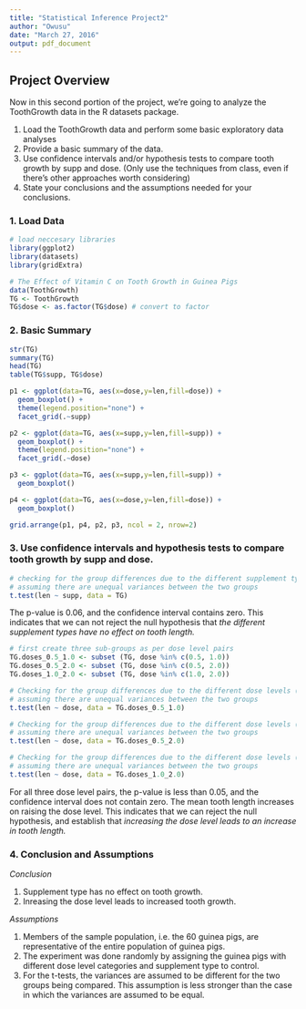```yaml
---
title: "Statistical Inference Project2"
author: "Owusu"
date: "March 27, 2016"
output: pdf_document
---
```


## Project Overview

Now in this second portion of the project, we're going to analyze the ToothGrowth data in the R datasets package.

1. Load the ToothGrowth data and perform some basic exploratory data analyses
2. Provide a basic summary of the data.
3. Use confidence intervals and/or hypothesis tests to compare tooth growth by supp and dose. (Only use the techniques from class, even if there's other approaches worth considering)
4. State your conclusions and the assumptions needed for your conclusions. 

### 1. Load Data
```r
# load neccesary libraries
library(ggplot2)
library(datasets)
library(gridExtra)

# The Effect of Vitamin C on Tooth Growth in Guinea Pigs
data(ToothGrowth)
TG <- ToothGrowth 
TG$dose <- as.factor(TG$dose) # convert to factor
```


### 2. Basic Summary
```r
str(TG)
summary(TG)
head(TG)
table(TG$supp, TG$dose)
```

```r
p1 <- ggplot(data=TG, aes(x=dose,y=len,fill=dose)) +
  geom_boxplot() + 
  theme(legend.position="none") + 
  facet_grid(.~supp) 

p2 <- ggplot(data=TG, aes(x=supp,y=len,fill=supp)) +
  geom_boxplot() + 
  theme(legend.position="none") + 
  facet_grid(.~dose) 

p3 <- ggplot(data=TG, aes(x=supp,y=len,fill=supp)) +
  geom_boxplot()

p4 <- ggplot(data=TG, aes(x=dose,y=len,fill=dose)) +
  geom_boxplot()

grid.arrange(p1, p4, p2, p3, ncol = 2, nrow=2)
```


### 3. Use confidence intervals and hypothesis tests to compare tooth growth by supp and dose.
```r
# checking for the group differences due to the different supplement type 
# assuming there are unequal variances between the two groups
t.test(len ~ supp, data = TG)
```
The p-value is 0.06, and the confidence interval contains zero. This indicates that we can not reject the null hypothesis that *the different supplement types have no effect on tooth length.*

```r
# first create three sub-groups as per dose level pairs
TG.doses_0.5_1.0 <- subset (TG, dose %in% c(0.5, 1.0)) 
TG.doses_0.5_2.0 <- subset (TG, dose %in% c(0.5, 2.0)) 
TG.doses_1.0_2.0 <- subset (TG, dose %in% c(1.0, 2.0)) 

# Checking for the group differences due to the different dose levels (0.5, 1.0)
# assuming there are unequal variances between the two groups
t.test(len ~ dose, data = TG.doses_0.5_1.0)
```

```r
# Checking for the group differences due to the different dose levels (0.5, 2.0)
# assuming there are unequal variances between the two groups
t.test(len ~ dose, data = TG.doses_0.5_2.0)
```

```r
# Checking for the group differences due to the different dose levels (1.0, 2.0)
# assuming there are unequal variances between the two groups
t.test(len ~ dose, data = TG.doses_1.0_2.0)
```

For all three dose level pairs, the p-value is less than 0.05, and the confidence interval does not contain zero. The mean tooth length increases on raising the dose level. This indicates that we can reject the null hypothesis, and establish that *increasing the dose level leads to an increase in tooth length.*


### 4. Conclusion and Assumptions
_Conclusion_

1. Supplement type has no effect on tooth growth.
2. Inreasing the dose level leads to increased tooth growth.

_Assumptions_

1. Members of the sample population, i.e. the 60 guinea pigs, are representative of the entire population of guinea pigs.
2. The experiment was done randomly by assigning the guinea pigs with different dose level categories and supplement type to control.
3. For the t-tests, the variances are assumed to be different for the two groups being compared. This assumption is less stronger than the case in which the variances are assumed to be equal.



